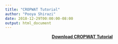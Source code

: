 ```yaml
---
title: "CROPWAT Tutorial"
author: "Pooya Shirazi"
date: 2018-12-29T00:00:00-08:00
output: html_document
---
```


<center>

[**Download CROPWAT Tutorial**](https://1drv.ms/b/s!ApgwYQ9WVT1phucJoC7MfGdxZ3p--Q)

</center>
